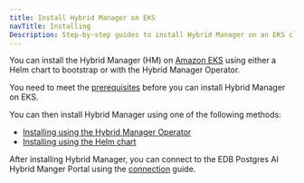 ```yaml
---
title: Install Hybrid Manager on EKS
navTitle: Installing
Description: Step-by-step guides to install Hybrid Manager on an EKS cluster using either the Hybrid Manager Operator or a Helm chart.
---
```


You can install the Hybrid Manager (HM) on [Amazon EKS](https://aws.amazon.com/eks/) using either a Helm chart to bootstrap or with the Hybrid Manager Operator.

You need to meet the [prerequisites](prerequisites) before you can install Hybrid Manager on EKS.

You can then install Hybrid Manager using one of the following methods:

- [Installing using the Hybrid Manager Operator](installing/installingop)
- [Installing using the Helm chart](installing/installinghelm)

After installing Hybrid Manager, you can connect to the EDB Postgres AI Hybrid Manger Portal using the [connection](../portalconnection) guide.

